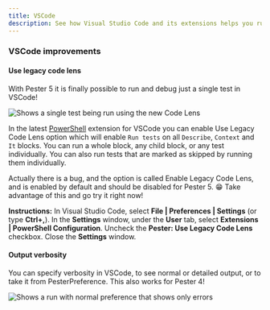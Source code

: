```yaml
---
title: VSCode
description: See how Visual Studio Code and its extensions helps you run and debug your Pester tests directly inside the editor
---
```


### VSCode improvements

#### Use legacy code lens

With Pester 5 it is finally possible to run and debug just a single test in VSCode!

![Shows a single test being run using the new Code Lens](images/single-test.gif)

In the latest [PowerShell](https://marketplace.visualstudio.com/items?itemName=ms-vscode.PowerShell) extension for VSCode you can enable Use Legacy Code Lens option which will enable `Run tests` on all `Describe`, `Context` and `It` blocks. You can run a whole block, any child block, or any test individually. You can also run tests that are marked as skipped by running them individually.

Actually there is a bug, and the option is called Enable Legacy Code Lens, and is enabled by default and should be disabled for Pester 5. 😁 Take advantage of this and go try it right now!

**Instructions:** In Visual Studio Code, select **File | Preferences | Settings** (or type **Ctrl+,**). In the **Settings** window, under the **User** tab, select **Extensions | PowerShell Configuration**. Uncheck the **Pester: Use Legacy Code Lens** checkbox. Close the **Settings** window.


#### Output verbosity

You can specify verbosity in VSCode, to see normal or detailed output, or to take it from PesterPreference. This also works for Pester 4!

![Shows a run with normal preference that shows only errors](images/minimal-output.gif)

